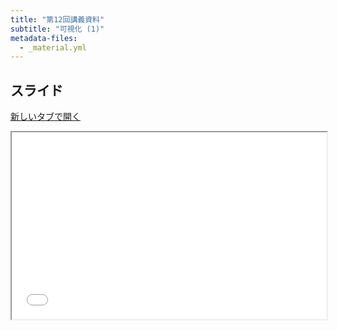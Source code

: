 ```yaml
---
title: "第12回講義資料"
subtitle: "可視化 (1)"
metadata-files: 
  - _material.yml
---
```


## スライド

<a href="../../slides/micro/visualization1.html" class="btn btn-primary btn-sm" target="_blank" role="button"><i class="bi bi-window"></i> 新しいタブで開く</a>

```{=html}
<iframe class="slide-deck" src="../../slides/micro/visualization1.html" width="100%" style="aspect-ratio: 16 / 9.5;"></iframe>
```
